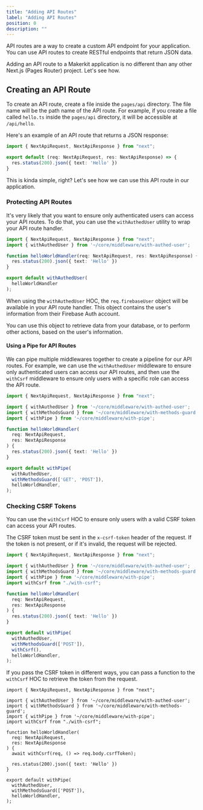 ```yaml
---
title: "Adding API Routes"
label: "Adding API Routes"
position: 0
description: ""
---
```


API routes are a way to create a custom API endpoint for your application. You can use API routes to create RESTful endpoints that return JSON data.

Adding an API route to a Makerkit application is no different than any other Next.js (Pages Router) project. Let's see how.

## Creating an API Route

To create an API route, create a file inside the `pages/api` directory. The file name will be the path name of the API route. For example, if you create a file called `hello.ts` inside the `pages/api` directory, it will be accessible at `/api/hello`.

Here's an example of an API route that returns a JSON response:

```ts title="pages/api/hello.ts"
import { NextApiRequest, NextApiResponse } from "next";

export default (req: NextApiRequest, res: NextApiResponse) => {
  res.status(200).json({ text: 'Hello' })
}
```

This is kinda simple, right? Let's see how we can use this API route in our application.

### Protecting API Routes

It's very likely that you want to ensure only authenticated users can access your API routes. To do that, you can use the `withAuthedUser` utility to wrap your API route handler.

```ts title="pages/api/hello.ts"
import { NextApiRequest, NextApiResponse } from "next";
import { withAuthedUser } from '~/core/middleware/with-authed-user';

function helloWorldHandler(req: NextApiRequest, res: NextApiResponse) {
  res.status(200).json({ text: 'Hello' })
}

export default withAuthedUser(
  helloWorldHandler
);
```

When using the `withAuthedUser` HOC, the `req.firebaseUser` object will be available in your API route handler. This object contains the user's information from their Firebase Auth account.

You can use this object to retrieve data from your database, or to perform other actions, based on the user's information.

#### Using a Pipe for API Routes

We can pipe multiple middlewares together to create a pipeline for our API routes. For example, we can use the `withAuthedUser` middleware to ensure only authenticated users can access our API routes, and then use the `withCsrf` middleware to ensure only users with a specific role can access the API route.

```ts title="pages/api/hello.ts" {14-18}
import { NextApiRequest, NextApiResponse } from "next";

import { withAuthedUser } from '~/core/middleware/with-authed-user';
import { withMethodsGuard } from '~/core/middleware/with-methods-guard';
import { withPipe } from '~/core/middleware/with-pipe';

function helloWorldHandler(
  req: NextApiRequest,
  res: NextApiResponse
) {
  res.status(200).json({ text: 'Hello' })
}

export default withPipe(
  withAuthedUser,
  withMethodsGuard(['GET', 'POST']),
  helloWorldHandler,
);
```

### Checking CSRF Tokens

You can use the `withCsrf` HOC to ensure only users with a valid CSRF token can access your API routes.

The CSRF token must be sent in the `x-csrf-token` header of the request. If the token is not present, or if it's invalid, the request will be rejected.

```ts title="pages/api/hello.ts" {18}
import { NextApiRequest, NextApiResponse } from "next";

import { withAuthedUser } from '~/core/middleware/with-authed-user';
import { withMethodsGuard } from '~/core/middleware/with-methods-guard';
import { withPipe } from '~/core/middleware/with-pipe';
import withCsrf from "./with-csrf";

function helloWorldHandler(
  req: NextApiRequest,
  res: NextApiResponse
) {
  res.status(200).json({ text: 'Hello' })
}

export default withPipe(
  withAuthedUser,
  withMethodsGuard(['POST']),
  withCsrf(),
  helloWorldHandler,
);
```

If you pass the CSRF token in different ways, you can pass a function to the `withCsrf` HOC to retrieve the token from the request.

```tsx title="pages/api/hello.ts" {12}
import { NextApiRequest, NextApiResponse } from "next";

import { withAuthedUser } from '~/core/middleware/with-authed-user';
import { withMethodsGuard } from '~/core/middleware/with-methods-guard';
import { withPipe } from '~/core/middleware/with-pipe';
import withCsrf from "./with-csrf";

function helloWorldHandler(
  req: NextApiRequest,
  res: NextApiResponse
) {
  await withCsrf(req, () => req.body.csrfToken);

  res.status(200).json({ text: 'Hello' })
}

export default withPipe(
  withAuthedUser,
  withMethodsGuard(['POST']),
  helloWorldHandler,
);
```